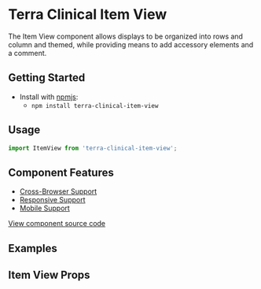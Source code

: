 


<Badge />

# Terra Clinical Item View

The Item View component allows displays to be organized into rows and column and themed, while providing means to add accessory elements and a comment.

## Getting Started

- Install with [npmjs](https://www.npmjs.com):
  - `npm install terra-clinical-item-view`

## Usage
```jsx
import ItemView from 'terra-clinical-item-view';
```

## Component Features
* [Cross-Browser Support](https://engineering.cerner.com/terra-ui/contributing/terra-ui/component-standards#cross-browser-support)
* [Responsive Support](https://engineering.cerner.com/terra-ui/contributing/terra-ui/component-standards#responsive-support)
* [Mobile Support](https://engineering.cerner.com/terra-ui/contributing/terra-ui/component-standards#mobile-support)

[View component source code](https://github.com/cerner/terra-clinical/tree/master/packages/terra-clinical-item-view)

## Examples
<ItemViewStandard title="ItemView - Default" />
<ItemViewTwoColumn title="ItemView - Two Column Layout" description="When including icons as part of an '<ItemView.Display />'', it is recommended to use the iconAlignment='inline' prop for best alignment and wrapping with the text." />
<ItemViewTwoColumnStart title="ItemView - Start Emphasis" />
<ItemViewComment title="ItemView - Comment" />
<ItemViewAll title="ItemView - All Elements" />
<ItemViewAllTopAligned title="ItemView - All Elements Top Aligned" />

## Item View Props
<ItemViewProps />